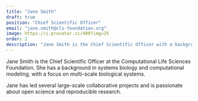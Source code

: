 ```yaml
---
title: "Jane Smith"
draft: true
position: "Chief Scientific Officer"
email: "jane.smith@cls-foundation.org"
image: https://i.pravatar.cc/400?img=25
order: 2
description: "Jane Smith is the Chief Scientific Officer with a background in systems biology and computational modeling, focusing on multi-scale biological systems."
---
```


Jane Smith is the Chief Scientific Officer at the Computational Life Sciences Foundation. She has a background in systems biology and computational modeling, with a focus on multi-scale biological systems.

Jane has led several large-scale collaborative projects and is passionate about open science and reproducible research. 